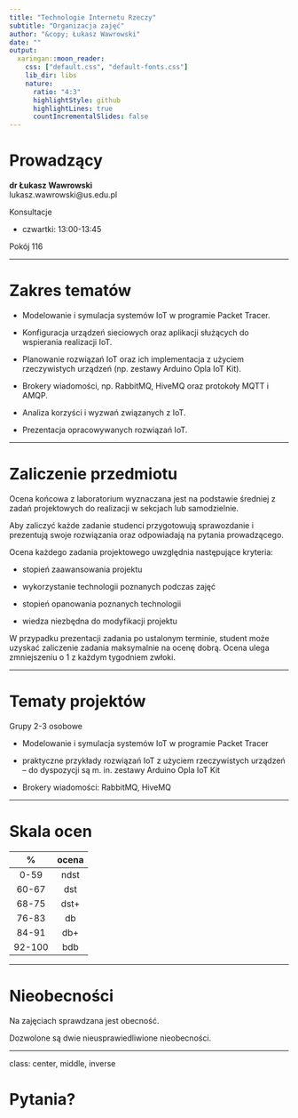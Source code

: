 ```yaml
---
title: "Technologie Internetu Rzeczy"
subtitle: "Organizacja zajęć"
author: "&copy; Łukasz Wawrowski"
date: ""
output:
  xaringan::moon_reader:
    css: ["default.css", "default-fonts.css"]
    lib_dir: libs
    nature:
      ratio: "4:3"
      highlightStyle: github
      highlightLines: true
      countIncrementalSlides: false
---
```


# Prowadzący

__dr Łukasz Wawrowski__  
lukasz.wawrowski@us.edu.pl

Konsultacje 

- czwartki: 13:00-13:45

Pokój 116

---

# Zakres tematów

- Modelowanie i symulacja systemów IoT w programie Packet Tracer.

- Konfiguracja urządzeń sieciowych oraz aplikacji służących do wspierania realizacji IoT.

- Planowanie rozwiązań IoT oraz ich implementacja z użyciem rzeczywistych urządzeń (np. zestawy Arduino Opla IoT Kit).

- Brokery wiadomości, np. RabbitMQ, HiveMQ oraz protokoły MQTT i AMQP.

- Analiza korzyści i wyzwań związanych z IoT.

- Prezentacja opracowywanych rozwiązań IoT.

---

# Zaliczenie przedmiotu

Ocena końcowa z laboratorium wyznaczana jest na podstawie średniej z zadań projektowych do realizacji w sekcjach lub samodzielnie.

Aby zaliczyć każde zadanie studenci przygotowują sprawozdanie i prezentują swoje rozwiązania oraz odpowiadają na pytania prowadzącego.

Ocena każdego zadania projektowego uwzględnia następujące kryteria:

- stopień zaawansowania projektu

- wykorzystanie technologii poznanych podczas zajęć

- stopień opanowania poznanych technologii

- wiedza niezbędna do modyfikacji projektu

W przypadku prezentacji zadania po ustalonym terminie, student może uzyskać zaliczenie zadania maksymalnie na ocenę dobrą. Ocena ulega zmniejszeniu o 1 z każdym tygodniem zwłoki.

---

# Tematy projektów

Grupy 2-3 osobowe

- Modelowanie i symulacja systemów IoT w programie Packet Tracer

- praktyczne przykłady rozwiązań IoT z użyciem rzeczywistych urządzeń – do dyspozycji są m. in. zestawy Arduino Opla IoT Kit

- Brokery wiadomości: RabbitMQ, HiveMQ

---

# Skala ocen

|  %  | ocena |
|:---:|:-----:|
|0-59 | ndst  |
|60-67| dst   |
|68-75| dst+  |
|76-83| db    |
|84-91| db+   |
|92-100| bdb   |

---

# Nieobecności

Na zajęciach sprawdzana jest obecność.

Dozwolone są dwie nieusprawiedliwione nieobecności.

---

class: center, middle, inverse

# Pytania?